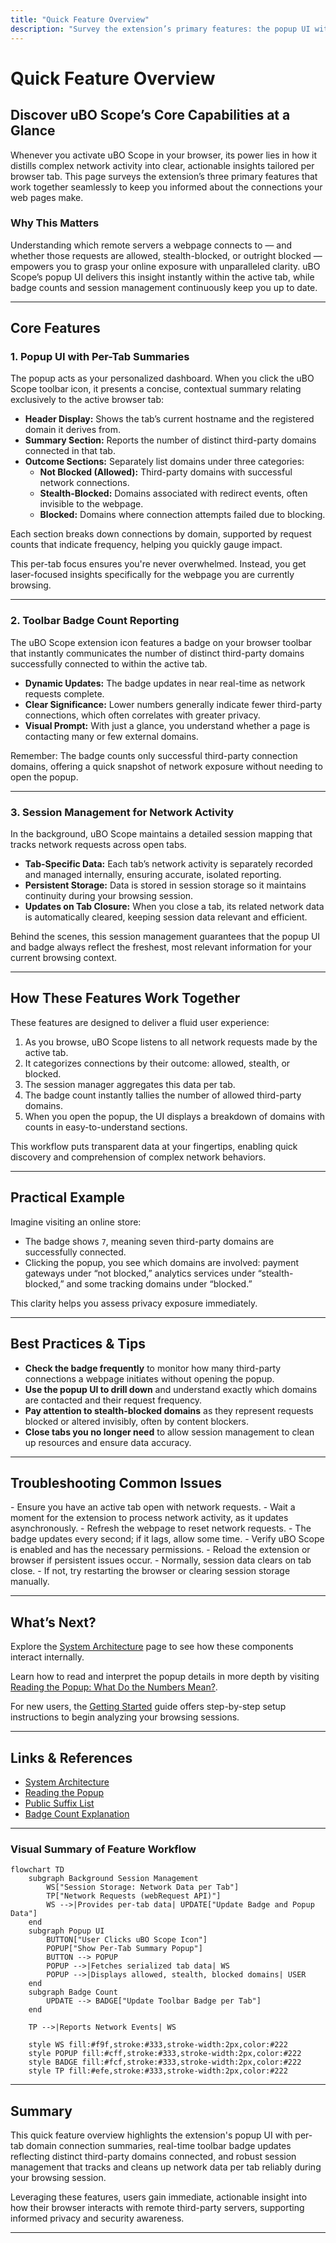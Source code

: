 ```yaml
---
title: "Quick Feature Overview"
description: "Survey the extension’s primary features: the popup UI with per-tab summaries, badge count reporting, and session management for network activity. Highlights how the UI presents actionable data, enabling quick discovery and comprehension."
---
```


# Quick Feature Overview

## Discover uBO Scope’s Core Capabilities at a Glance

Whenever you activate uBO Scope in your browser, its power lies in how it distills complex network activity into clear, actionable insights tailored per browser tab. This page surveys the extension’s three primary features that work together seamlessly to keep you informed about the connections your web pages make.

### Why This Matters

Understanding which remote servers a webpage connects to — and whether those requests are allowed, stealth-blocked, or outright blocked — empowers you to grasp your online exposure with unparalleled clarity. uBO Scope’s popup UI delivers this insight instantly within the active tab, while badge counts and session management continuously keep you up to date.

---

## Core Features

### 1. Popup UI with Per-Tab Summaries

The popup acts as your personalized dashboard. When you click the uBO Scope toolbar icon, it presents a concise, contextual summary relating exclusively to the active browser tab:

- **Header Display:** Shows the tab’s current hostname and the registered domain it derives from.
- **Summary Section:** Reports the number of distinct third-party domains connected in that tab.
- **Outcome Sections:** Separately list domains under three categories:
  - **Not Blocked (Allowed):** Third-party domains with successful network connections.
  - **Stealth-Blocked:** Domains associated with redirect events, often invisible to the webpage.
  - **Blocked:** Domains where connection attempts failed due to blocking.

Each section breaks down connections by domain, supported by request counts that indicate frequency, helping you quickly gauge impact.

<Check>
This per-tab focus ensures you're never overwhelmed. Instead, you get laser-focused insights specifically for the webpage you are currently browsing.
</Check>

---

### 2. Toolbar Badge Count Reporting

The uBO Scope extension icon features a badge on your browser toolbar that instantly communicates the number of distinct third-party domains successfully connected to within the active tab.

- **Dynamic Updates:** The badge updates in near real-time as network requests complete.
- **Clear Significance:** Lower numbers generally indicate fewer third-party connections, which often correlates with greater privacy.
- **Visual Prompt:** With just a glance, you understand whether a page is contacting many or few external domains.

<Tip>
Remember: The badge counts only successful third-party connection domains, offering a quick snapshot of network exposure without needing to open the popup.
</Tip>

---

### 3. Session Management for Network Activity

In the background, uBO Scope maintains a detailed session mapping that tracks network requests across open tabs.

- **Tab-Specific Data:** Each tab’s network activity is separately recorded and managed internally, ensuring accurate, isolated reporting.
- **Persistent Storage:** Data is stored in session storage so it maintains continuity during your browsing session.
- **Updates on Tab Closure:** When you close a tab, its related network data is automatically cleared, keeping session data relevant and efficient.

<Info>
Behind the scenes, this session management guarantees that the popup UI and badge always reflect the freshest, most relevant information for your current browsing context.
</Info>

---

## How These Features Work Together

These features are designed to deliver a fluid user experience:

1. As you browse, uBO Scope listens to all network requests made by the active tab.
2. It categorizes connections by their outcome: allowed, stealth, or blocked.
3. The session manager aggregates this data per tab.
4. The badge count instantly tallies the number of allowed third-party domains.
5. When you open the popup, the UI displays a breakdown of domains with counts in easy-to-understand sections.

This workflow puts transparent data at your fingertips, enabling quick discovery and comprehension of complex network behaviors.

---

## Practical Example

Imagine visiting an online store:

- The badge shows ``7``, meaning seven third-party domains are successfully connected.
- Clicking the popup, you see which domains are involved: payment gateways under “not blocked,” analytics services under “stealth-blocked,” and some tracking domains under “blocked.”

This clarity helps you assess privacy exposure immediately.

---

## Best Practices & Tips

- **Check the badge frequently** to monitor how many third-party connections a webpage initiates without opening the popup.
- **Use the popup UI to drill down** and understand exactly which domains are contacted and their request frequency.
- **Pay attention to stealth-blocked domains** as they represent requests blocked or altered invisibly, often by content blockers.
- **Close tabs you no longer need** to allow session management to clean up resources and ensure data accuracy.

---

## Troubleshooting Common Issues

<AccordionGroup title="Common Troubleshooting Tips">
<Accordion title="Popup shows 'NO DATA' or remains empty">
- Ensure you have an active tab open with network requests.
- Wait a moment for the extension to process network activity, as it updates asynchronously.
- Refresh the webpage to reset network requests.
</Accordion>
<Accordion title="Badge count not updating">
- The badge updates every second; if it lags, allow some time.
- Verify uBO Scope is enabled and has the necessary permissions.
- Reload the extension or browser if persistent issues occur.
</Accordion>
<Accordion title="Data from previous tabs remains after tab closure">
- Normally, session data clears on tab close.
- If not, try restarting the browser or clearing session storage manually.
</Accordion>
</AccordionGroup>

---

## What’s Next?

Explore the [System Architecture](../architecture-and-concepts/system-architecture) page to see how these components interact internally.

Learn how to read and interpret the popup details in more depth by visiting [Reading the Popup: What Do the Numbers Mean?](../../guides/analyzing-traffic/interpreting-popup).

For new users, the [Getting Started](../../getting_started/installation_and_setup/prerequisites_and_requirements) guide offers step-by-step setup instructions to begin analyzing your browsing sessions.

---

## Links & References

- [System Architecture](../architecture-and-concepts/system-architecture)
- [Reading the Popup](../../guides/analyzing-traffic/interpreting-popup)
- [Public Suffix List](https://publicsuffix.org/)
- [Badge Count Explanation](../architecture-and-concepts/core-terms#badge-counts)

---

### Visual Summary of Feature Workflow

```mermaid
flowchart TD
    subgraph Background Session Management
        WS["Session Storage: Network Data per Tab"]
        TP["Network Requests (webRequest API)"]
        WS -->|Provides per-tab data| UPDATE["Update Badge and Popup Data"]
    end
    subgraph Popup UI
        BUTTON["User Clicks uBO Scope Icon"]
        POPUP["Show Per-Tab Summary Popup"]
        BUTTON --> POPUP
        POPUP -->|Fetches serialized tab data| WS
        POPUP -->|Displays allowed, stealth, blocked domains| USER
    end
    subgraph Badge Count
        UPDATE --> BADGE["Update Toolbar Badge per Tab"]
    end

    TP -->|Reports Network Events| WS

    style WS fill:#f9f,stroke:#333,stroke-width:2px,color:#222
    style POPUP fill:#cff,stroke:#333,stroke-width:2px,color:#222
    style BADGE fill:#fcf,stroke:#333,stroke-width:2px,color:#222
    style TP fill:#efe,stroke:#333,stroke-width:2px,color:#222

```

---

## Summary

This quick feature overview highlights the extension's popup UI with per-tab domain connection summaries, real-time toolbar badge updates reflecting distinct third-party domains connected, and robust session management that tracks and cleans up network data per tab reliably during your browsing session.

Leveraging these features, users gain immediate, actionable insight into how their browser interacts with remote third-party servers, supporting informed privacy and security awareness.

---
